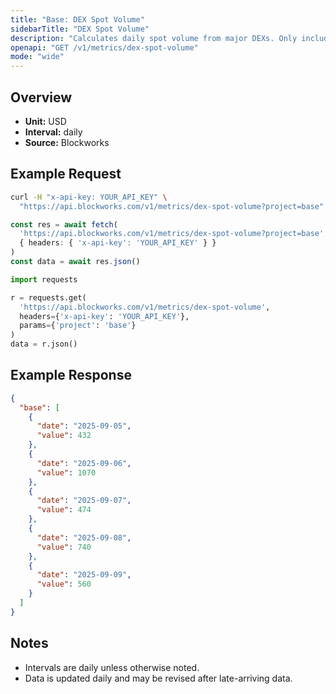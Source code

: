 ```yaml
---
title: "Base: DEX Spot Volume"
sidebarTitle: "DEX Spot Volume"
description: "Calculates daily spot volume from major DEXs. Only includes volumes from fee-paying liquidity pools"
openapi: "GET /v1/metrics/dex-spot-volume"
mode: "wide"
---
```


## Overview

- **Unit:** USD
- **Interval:** daily
- **Source:** Blockworks

## Example Request

<CodeGroup>

```bash cURL
curl -H "x-api-key: YOUR_API_KEY" \
  "https://api.blockworks.com/v1/metrics/dex-spot-volume?project=base"
```

```typescript TypeScript
const res = await fetch(
  'https://api.blockworks.com/v1/metrics/dex-spot-volume?project=base',
  { headers: { 'x-api-key': 'YOUR_API_KEY' } }
)
const data = await res.json()
```

```python Python
import requests

r = requests.get(
  'https://api.blockworks.com/v1/metrics/dex-spot-volume',
  headers={'x-api-key': 'YOUR_API_KEY'},
  params={'project': 'base'}
)
data = r.json()
```

</CodeGroup>

## Example Response

```json
{
  "base": [
    {
      "date": "2025-09-05",
      "value": 432
    },
    {
      "date": "2025-09-06",
      "value": 1070
    },
    {
      "date": "2025-09-07",
      "value": 474
    },
    {
      "date": "2025-09-08",
      "value": 740
    },
    {
      "date": "2025-09-09",
      "value": 560
    }
  ]
}
```

## Notes
- Intervals are daily unless otherwise noted.
- Data is updated daily and may be revised after late-arriving data.